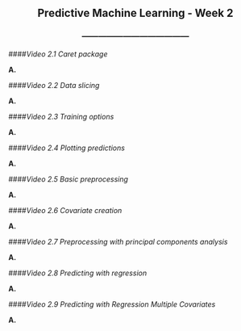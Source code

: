 <center> <h2>Predictive Machine Learning - Week 2</h2> </center>
<center> <h3>---------------------------------------</h3> </center>

####*Video 2.1 Caret package*

**A. **

####*Video 2.2 Data slicing*

**A. **

####*Video 2.3 Training options*

**A. **

####*Video 2.4 Plotting predictions*

**A. **

####*Video 2.5 Basic preprocessing*

**A. **

####*Video 2.6 Covariate creation*

**A. **

####*Video 2.7 Preprocessing with principal components analysis*

**A. **

####*Video 2.8 Predicting with regression*

**A. **

####*Video 2.9 Predicting with Regression Multiple Covariates*

**A. **